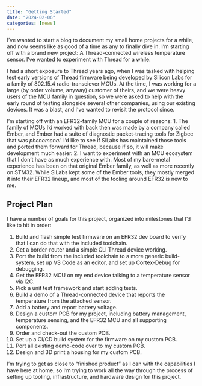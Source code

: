 ```yaml
---
title: "Getting Started"
date: "2024-02-06"
categories: [news]
---
```


I've wanted to start a blog to document my small home projects for a while, and
now seems like as good of a time as any to finally dive in. I'm starting off
with a brand new project: A Thread-connected wireless temperature sensor. I've
wanted to experiment with Thread for a while.

I had a short exposure to Thread years ago, when I was tasked with helping test
early versions of Thread firmware being developed by Silicon Labs for a family
of 802.15.4 radio-transciever MCUs. At the time, I was working for a large (by
order volume, anyway) customer of theirs, and we were heavy users of the MCU
family in question, so we were asked to help with the early round of testing
alongside several other companies, using our existing devices. It was a blast,
and I've wanted to revisit the protocol since.

I'm starting off with an EFR32-family MCU for a couple of reasons:
1. The family of MCUs I'd worked with back then was made by a company called
Ember, and Ember had a suite of diagnostic packet-tracing tools for Zigbee that
was *phenomenal*. I'd like to see if SiLabs has maintained those tools and
ported them forward for Thread, because if so, it will make development much
easier.
2. I want to experiment with an MCU ecosystem that I don't have as much
experience with. Most of my bare-metal experience has been on that original
Ember family, as well as more recently on STM32. While SiLabs kept some of the
Ember tools, they mostly merged it into their EFR32 lineup, and most of the
tooling around EFR32 is new to me.

## Project Plan

I have a number of goals for this project, organized into milestones that I'd
like to hit in order:

1. Build and flash simple test firmware on an EFR32 dev board to verify that I
can do that with the included toolchain.
2. Get a border-router and a simple CLI Thread device working.
3. Port the build from the included toolchain to a more generic build-system,
set up VS Code as an editor, and set up Cortex-Debug for debugging.
4. Get the EFR32 MCU on my end device talking to a temperature sensor via I2C.
5. Pick a unit test framework and start adding tests.
5. Build a demo of a Thread-connected device that reports the temperature from
the attached sensor.
6. Add a battery and report battery voltage.
7. Design a custom PCB for my project, including battery management, temperature
sensing, and the EFR32 MCU and all supporting components.
8. Order and check-out the custom PCB.
9. Set up a CI/CD build system for the firmware on my custom PCB.
10. Port all existing demo-code over to my custom PCB.
11. Design and 3D print a housing for my custom PCB.

I'm trying to get as close to "finished product" as I can with the capabilities
I have here at home, so I'm trying to work all the way through the process of
setting up tooling, infrastructure, and hardware design for this project.